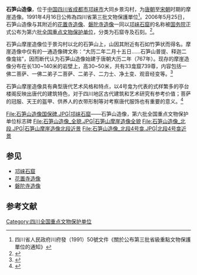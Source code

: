 {{文物保护单位
| 级别 = 全国
| 名称 = 邛崃石窟
| 子项 = 石笋山摩崖造像
| 编号 = 6-106
| 分类 = 石窟寺与石刻
| 图片 = [[File:石笋山造像国保碑.JPG|220px]]
| 坐标 = {{Coord|30|32|32|N|103|20|21|E}}
| 时代 = [[唐朝|唐]]
| 所在 = {{CHN}}[[四川省|四川省]][[成都市|成都市]][[邛崃市|邛崃市]]
| 登录 = 2013年3月5日
| Cat = 四川全国重点文物保护单位
}}
{{msg:四川省文物保護單位
|名稱 = 石筍山摩崖造像
|編號 = 22
|圖片 = 
|級別 = S3
|分類 = 
|時代 = [[唐代|唐代]]
|地点 = [[四川省|四川省]][[邛崍市|邛崍市]][[大同乡_(邛崃市)|大同鄉]]
|坐標 =
|登錄 = 1991年4月16日
}}


'''石笋山造像'''，位于[[中国|中国]][[四川省|四川省]][[成都市|成都市]][[邛崃市|邛崃市]]大同乡景沟村，为[[唐朝|唐朝]]至[[宋朝|宋朝]]时期的摩崖造像。1991年4月16日公佈為四川省第三批文物保護單位<ref>四川省人民政府川府發（1991）50號文件《關於公布第三批省級重點文物保護單位的通知》</ref>。2006年5月25日，石笋山造像与其附近的[[花置寺造像|花置寺造像]]、[[磐陀寺造像|磐陀寺造像]]一同以[[邛崃石窟|邛崃石窟]]的名称被[[中华人民共和国国务院|国务院]]正式公布为第六批[[全国重点文物保护单位|全国重点文物保护单位]]，分类为石窟寺及石刻。<ref>{{Cite web |url=http://www.gov.cn/zwgk/2006-06/02/content_297818.htm |title=国务院关于核定并公布第六批全国重点文物保护单位的通知 |date=2006年 |publisher=中华人民共和国国务院 |accessdate=2014-04-15 |archive-date=2012-08-05 |archive-url=https://archive.is/20120805113248/http://www.gov.cn/zwgk/2006-06/02/content_297818.htm |dead-url=no }}</ref>。


石笋山摩崖造像位于景沟村以北的石笋山上，山因其附近有石如竹笋状而得名。摩崖造像中仅有的一通造像碑文称：“大历二年二月十五日……石笋山普提、释迦二像龛铭”，因而断代认为石笋山造像始建于唐朝大历二年（767年）。现存的摩崖造像分布在长130~140米的岩壁上，高30~50米，共有33龛窟739尊，内容包括一佛二菩萨、一佛二弟子二菩萨、二弟子、二力士、净土变、观音经变等。<ref>{{Cite book |author=国家文物局 |title=中国文物地图集（四川分册，上） |publisher=文物出版社 |location=北京 |year=2009}}</ref>

石笋山摩崖造像具有典型唐代艺术风格和特点，以4号龛为代表的式样繁多的亭台楼阁反映出唐代的建筑特色，对于四川地区古代建筑和艺术研究有参考价值；菩萨的冠服、天王的盔甲、供养人的衣带形制等对考察唐代服饰也有重要的意义。<ref>{{Cite journal|author=丁祖春 王熙祥|title=邛崃石笋山磨牙造像|date=1984年2月}}</ref>

<gallery>
File:石笋山造像国保碑.JPG|邛崃石窟——石笋山造像，第六批全国重点文物保护单位标志碑
File:石笋山造像_全貌.JPG|石笋山摩崖造像全貌
File:石笋山造像_北段.JPG|石笋山摩崖造像北段近景
File:石笋山造像_北段4号龛.JPG|北段4号龛近景
</gallery>

==参见==
*[[邛崃石窟|邛崃石窟]]
*[[花置寺造像|花置寺造像]]
*[[磐陀寺造像|磐陀寺造像]]

==参考文献==
{{reflist}}
{{四川全国重点文物保护单位}}
[[Category:四川全国重点文物保护单位|Category:四川全国重点文物保护单位]]